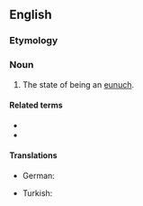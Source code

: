 ==English==

===Etymology===
{{suffix|en|eunuch|ry}}
{{root|en|ine-pro|*seǵʰ-}}

===Noun===
{{en-noun|-}}

# The state of being an [[eunuch]].

====Related terms====
* {{l|en|eunuch}}
* {{l|en|eunuchism}}

====Translations====
{{trans-top|state of being a eunuch}}
* German: {{t|de|Eunuchsein|n}}
{{trans-mid}}
* Turkish: {{t+|tr|hadımlık}}
{{trans-bottom}}
